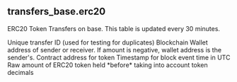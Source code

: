 ## transfers_base.erc20 
ERC20 Token Transfers on base. This table is updated every 30 minutes.

<ParamField path="unique_transfer_id">
Unique transfer ID (used for testing for duplicates)
</ParamField>
<ParamField path="blockchain">
Blockchain
</ParamField>
<ParamField path="wallet_address">
Wallet address of sender or receiver. If amount is negative, wallet address is the sender&#x27;s.
</ParamField>
<ParamField path="token_address">
Contract address for token
</ParamField>
<ParamField path="evt_block_time">
Timestamp for block event time in UTC
</ParamField>
<ParamField path="amount_raw">
Raw amount of ERC20 token held *before* taking into account token decimals
</ParamField>
